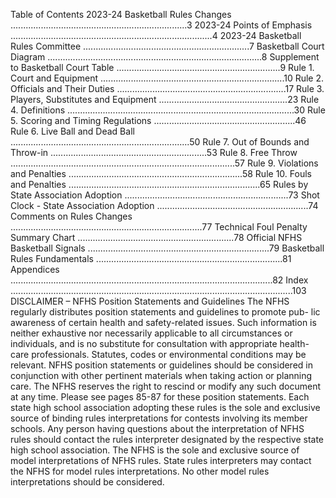 Table of Contents 2023-24 Basketball Rules Changes ......................................................................3 2023-24 Points of Emphasis ................................................................................4 2023-24 Basketball Rules Committee ..................................................................7 Basketball Court Diagram .....................................................................................8 Supplement to Basketball Court Table .................................................................9 Rule 1. Court and Equipment .........................................................................10 Rule 2. Officials and Their Duties ...................................................................17 Rule 3. Players, Substitutes and Equipment ...................................................23 Rule 4. Definitions ..........................................................................................30 Rule 5. Scoring and Timing Regulations ........................................................46 Rule 6. Live Ball and Dead Ball .......................................................................50 Rule 7. Out of Bounds and Throw-in ..............................................................53 Rule 8. Free Throw .........................................................................................57 Rule 9. Violations and Penalties .....................................................................58 Rule 10. Fouls and Penalties ............................................................................65 Rules by State Association Adoption .................................................................73 Shot Clock - State Association Adoption ............................................................74 Comments on Rules Changes ............................................................................77 Technical Foul Penalty Summary Chart ..............................................................78 Official NFHS Basketball Signals ........................................................................79 Basketball Rules Fundamentals ..........................................................................81 Appendices ........................................................................................................82 Index ................................................................................................................103 DISCLAIMER – NFHS Position Statements and Guidelines The NFHS regularly distributes position statements and guidelines to promote pub- lic awareness of certain health and safety-related issues. Such information is neither exhaustive nor necessarily applicable to all circumstances or individuals, and is no substitute for consultation with appropriate health-care professionals. Statutes, codes or environmental conditions may be relevant. NFHS position statements or guidelines should be considered in conjunction with other pertinent materials when taking action or planning care. The NFHS reserves the right to rescind or modify any such document at any time. Please see pages 85-87 for these position statements. Each state high school association adopting these rules is the sole and exclusive source of binding rules interpretations for contests involving its member schools. Any person having questions about the interpretation of NFHS rules should contact the rules interpreter designated by the respective state high school association. The NFHS is the sole and exclusive source of model interpretations of NFHS rules. State rules interpreters may contact the NFHS for model rules interpretations. No other model rules interpretations should be considered.